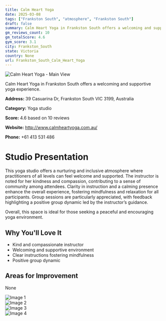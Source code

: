 ```yaml
---
title: Calm Heart Yoga
date: 2025-03-08
tags: ["Frankston South", "atmosphere", "Frankston South"]  
draft: false
summary: Calm Heart Yoga in Frankston South offers a welcoming and supportive yoga experience.
gm_reviews_count: 10
gm_totalScore: 4.6
gym_score: 3.1
city: Frankston_South
state: Victoria
country: None
url: Frankston_South_Calm_Heart_Yoga
---
```


<div className="aspect-[16/9] relative my-8">
  <img 
    src="https://lh5.googleusercontent.com/p/AF1QipOXbhQFacWrVTxOvzaKxIof_pFGziNskunBl46u=w1920-h1080-k-no"
    alt="Calm Heart Yoga - Main View"
    className="object-cover absolute inset-0 w-full h-full rounded-lg"
  />
</div>

Calm Heart Yoga in Frankston South offers a welcoming and supportive yoga experience.

**Address:** 39 Casuarina Dr, Frankston South VIC 3199, Australia

**Category:** Yoga studio

**Score:** 4.6 based on 10 reviews

**Website:** http://www.calmheartyoga.com.au/

**Phone:** +61 413 531 486

# Studio Presentation

This yoga studio offers a nurturing and inclusive atmosphere where practitioners of all levels can feel welcome and supported. The instructor is noted for her kindness and compassion, contributing to a sense of community among attendees. Clarity in instruction and a calming presence enhance the overall experience, fostering mindfulness and relaxation for all participants. Group sessions are particularly appreciated, with feedback highlighting a positive group dynamic led by the instructor’s guidance.

Overall, this space is ideal for those seeking a peaceful and encouraging yoga environment.

## Why You'll Love It

- Kind and compassionate instructor
- Welcoming and supportive environment
- Clear instructions fostering mindfulness
- Positive group dynamic

## Areas for Improvement

None

<div className="grid grid-cols-1 xl:grid-cols-2 gap-4 my-8">
<div className="aspect-[4/3] relative"><img src="https://lh5.googleusercontent.com/p/AF1QipOTt9GX8c_MHHZLg7pg8wlx1-Svqw8gRuOpgXDb=w1920-h1080-k-no" alt="Image 1" className="object-cover absolute inset-0 w-full h-full rounded-lg" /></div>
<div className="aspect-[4/3] relative"><img src="https://lh5.googleusercontent.com/p/AF1QipNggWGWK-9RZQDrZCMGaz83BIdksbX6DBbwERn6=w1920-h1080-k-no" alt="Image 2" className="object-cover absolute inset-0 w-full h-full rounded-lg" /></div>
<div className="aspect-[4/3] relative"><img src="https://lh5.googleusercontent.com/p/AF1QipPUgpayPGvGPdspWUXJFnFbVJlLNIRtkHdUBNNL=w1920-h1080-k-no" alt="Image 3" className="object-cover absolute inset-0 w-full h-full rounded-lg" /></div>
<div className="aspect-[4/3] relative"><img src="https://lh5.googleusercontent.com/p/AF1QipPndmumuhRThNu3rzzMfyHVkQVWzaTDVHwjKLV7=w1920-h1080-k-no" alt="Image 4" className="object-cover absolute inset-0 w-full h-full rounded-lg" /></div>
</div>